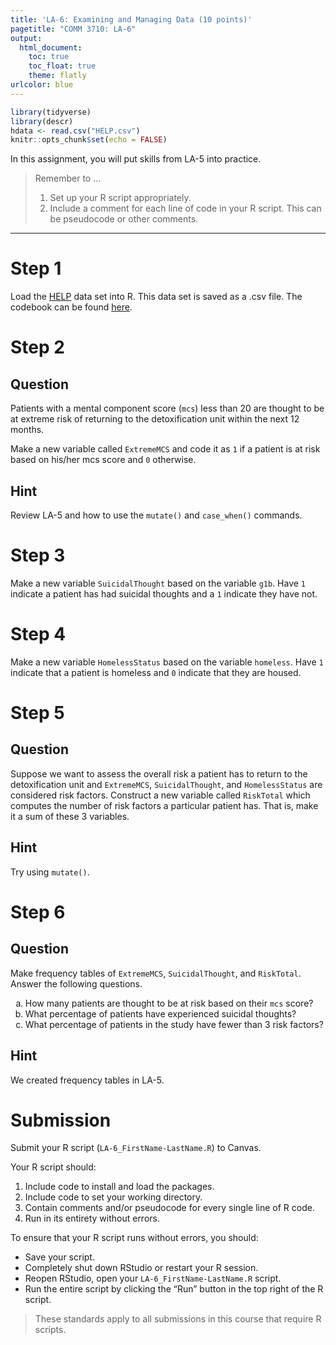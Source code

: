 ```yaml
---
title: 'LA-6: Examining and Managing Data (10 points)'
pagetitle: "COMM 3710: LA-6"
output:
  html_document:
    toc: true
    toc_float: true
    theme: flatly
urlcolor: blue
---
```


```r
library(tidyverse)
library(descr)
hdata <- read.csv("HELP.csv")
knitr::opts_chunk$set(echo = FALSE)
```

In this assignment, you will put skills from LA-5 into practice.

> Remember to ...
>
> 1) Set up your R script appropriately.
> 2) Include a comment for each line of code in your R script. This can be pseudocode or other comments.

---

# Step 1 {.tabset .tabset-fade}
Load the [HELP](https://utah.instructure.com/files/117853074/download?download_frd=1) data set into R. This data set is saved as a .csv file. The codebook can be found [here](https://github.com/sarakyeo/sarakyeo.github.io/blob/master/COMM-3710/LA/README.MD#help-dataset).


# Step 2 {.tabset .tabset-fade}
## Question
Patients with a mental component score (`mcs`) less than 20 are thought to be at extreme risk of returning to the detoxification unit within the next 12 months.

Make a new variable called `ExtremeMCS` and code it as `1` if a patient is at risk based on his/her mcs score and `0` otherwise.

## Hint
Review LA-5 and how to use the `mutate()` and `case_when()` commands.


# Step 3
Make a new variable `SuicidalThought` based on the variable `g1b`. Have `1` indicate a patient has had suicidal thoughts and a `1` indicate they have not.


# Step 4 
Make a new variable `HomelessStatus` based on the variable `homeless`. Have `1` indicate that a patient is homeless and `0` indicate that they are housed.


# Step 5 {.tabset .tabset-fade}
## Question
Suppose we want to assess the overall risk a patient has to return to the detoxification unit and `ExtremeMCS`, `SuicidalThought`, and `HomelessStatus` are considered risk factors. Construct a new variable called `RiskTotal` which computes the number of risk factors a particular patient has. That is, make it a sum of these 3 variables.

## Hint
Try using `mutate()`.


# Step 6 {.tabset .tabset-fade}
## Question
Make frequency tables of `ExtremeMCS`, `SuicidalThought`, and `RiskTotal`. Answer the following questions.

a. How many patients are thought to be at risk based on their `mcs` score?
b. What percentage of patients have experienced suicidal thoughts?
c. What percentage of patients in the study have fewer than 3 risk factors? 

## Hint
We created frequency tables in LA-5.


# Submission
Submit your R script (`LA-6_FirstName-LastName.R`) to Canvas.

Your R script should:

1) Include code to install and load the packages.
2) Include code to set your working directory.
3) Contain comments and/or pseudocode for every single line of R code.
4) Run in its entirety without errors.

To ensure that your R script runs without errors, you should:

- Save your script.
- Completely shut down RStudio or restart your R session.
- Reopen RStudio, open your `LA-6_FirstName-LastName.R` script.
- Run the entire script by clicking the "Run" button in the top right of the R script.

> These standards apply to all submissions in this course that require R scripts.
